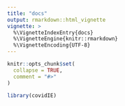 ```yaml
---
title: "docs"
output: rmarkdown::html_vignette
vignette: >
  %\VignetteIndexEntry{docs}
  %\VignetteEngine{knitr::rmarkdown}
  %\VignetteEncoding{UTF-8}
---
```


```r
knitr::opts_chunk$set(
  collapse = TRUE,
  comment = "#>"
)
```

```r
library(covidIE)
```
